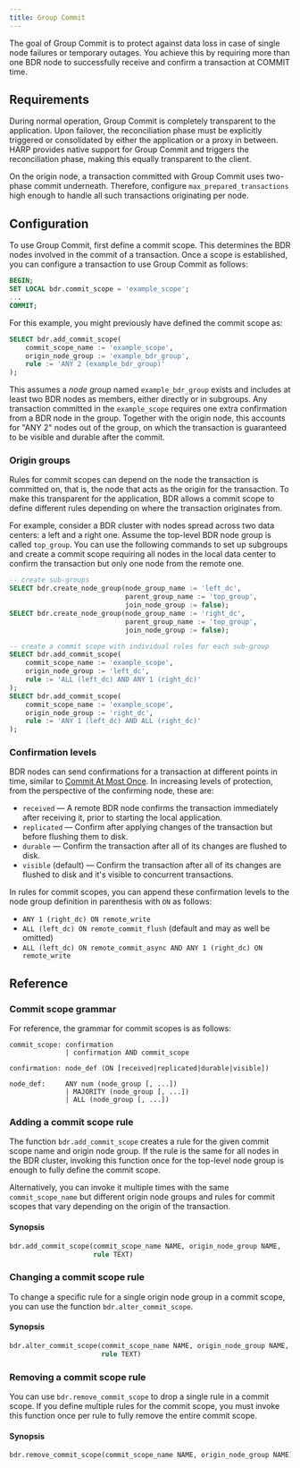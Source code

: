```yaml
---
title: Group Commit
---
```


The goal of Group Commit is to protect against data loss
in case of single node failures or temporary outages. You achieve this
by requiring more than one BDR node to successfully receive and
confirm a transaction at COMMIT time.

## Requirements

During normal operation, Group Commit is completely transparent to the
application. Upon failover, the reconciliation phase must be
explicitly triggered or consolidated by either the application or a
proxy in between. HARP provides native support for Group Commit and
triggers the reconciliation phase, making this equally transparent
to the client.

On the origin node, a transaction committed with Group Commit uses
two-phase commit underneath. Therefore, configure `max_prepared_transactions`
high enough to handle all such transactions
originating per node.

## Configuration

To use Group Commit, first define a commit scope. This
determines the BDR nodes involved in the commit of a transaction.
Once a scope is established, you can configure a transaction to use
Group Commit as follows:

```sql
BEGIN;
SET LOCAL bdr.commit_scope = 'example_scope';
...
COMMIT;
```

For this example, you might previously have defined the commit scope as:

```sql
SELECT bdr.add_commit_scope(
    commit_scope_name := 'example_scope',
    origin_node_group := 'example_bdr_group',
    rule := 'ANY 2 (example_bdr_group)'
);
```

This assumes a *node group* named `example_bdr_group` exists and
includes at least two BDR nodes as members, either directly or in
subgroups. Any transaction committed in the `example_scope`
requires one extra confirmation from a BDR node in the group.
Together with the origin node, this accounts for "ANY 2" nodes out of
the group, on which the transaction is guaranteed to be visible and
durable after the commit.

### Origin groups

Rules for commit scopes can depend on the node the transaction is
committed on, that is, the node that acts as the origin for the transaction.
To make this transparent for the application, BDR allows a commit
scope to define different rules depending on where the transaction
originates from.

For example, consider a BDR cluster with nodes spread across two data
centers: a left and a right one. Assume the top-level BDR node group
is called `top_group`. You can use the following commands to set up
subgroups and create a commit scope requiring all nodes in the local
data center to confirm the transaction but only one node from the
remote one.

```sql
-- create sub-groups
SELECT bdr.create_node_group(node_group_name := 'left_dc',
                             parent_group_name := 'top_group',
                             join_node_group := false);
SELECT bdr.create_node_group(node_group_name := 'right_dc',
                             parent_group_name := 'top_group',
                             join_node_group := false);

-- create a commit scope with individual rules for each sub-group
SELECT bdr.add_commit_scope(
    commit_scope_name := 'example_scope',
    origin_node_group := 'left_dc',
    rule := 'ALL (left_dc) AND ANY 1 (right_dc)'
);
SELECT bdr.add_commit_scope(
    commit_scope_name := 'example_scope',
    origin_node_group := 'right_dc',
    rule := 'ANY 1 (left_dc) AND ALL (right_dc)'
);
```

### Confirmation levels

BDR nodes can send confirmations for a transaction at different points
in time, similar to [Commit At Most Once](camo). In increasing
levels of protection, from the perspective of the confirming node,
these are:

* `received` &mdash; A remote BDR node confirms the transaction immediately
  after receiving it, prior to starting the local application.
* `replicated` &mdash; Confirm after applying changes of the transaction
  but before flushing them to disk.
* `durable` &mdash; Confirm the transaction after all of its changes are
  flushed to disk.
* `visible` (default) &mdash; Confirm the transaction after all of its
  changes are flushed to disk and it's visible to
  concurrent transactions.

In rules for commit scopes, you can append these confirmation levels
to the node group definition in parenthesis with `ON` as follows:

* `ANY 1 (right_dc) ON remote_write`
* `ALL (left_dc) ON remote_commit_flush` (default and may as well be
  omitted)
* `ALL (left_dc) ON remote_commit_async AND ANY 1 (right_dc) ON remote_write`

## Reference

### Commit scope grammar

For reference, the grammar for commit scopes is as follows:

```
commit_scope: confirmation
              | confirmation AND commit_scope

confirmation: node_def (ON [received|replicated|durable|visible])

node_def:     ANY num (node_group [, ...])
              | MAJORITY (node_group [, ...])
              | ALL (node_group [, ...])
```

### Adding a commit scope rule

The function `bdr.add_commit_scope` creates a rule for the given
commit scope name and origin node group. If the rule is the same for
all nodes in the BDR cluster, invoking this function once for the
top-level node group is enough to fully define the commit scope.

Alternatively, you can invoke it multiple times with the same
`commit_scope_name` but different origin node groups and rules for
commit scopes that vary depending on the origin of the transaction.

#### Synopsis

```sql
bdr.add_commit_scope(commit_scope_name NAME, origin_node_group NAME,
                     rule TEXT)
```

### Changing a commit scope rule

To change a specific rule for a single origin node group in a
commit scope, you can use the function `bdr.alter_commit_scope`.

#### Synopsis

```sql
bdr.alter_commit_scope(commit_scope_name NAME, origin_node_group NAME,
                       rule TEXT)
```

### Removing a commit scope rule

You can use `bdr.remove_commit_scope` to drop a single rule in
a commit scope. If you define multiple rules for the commit scope, you must invoke
this function once per rule to fully remove the entire
commit scope.

#### Synopsis

```sql
bdr.remove_commit_scope(commit_scope_name NAME, origin_node_group NAME)
```
